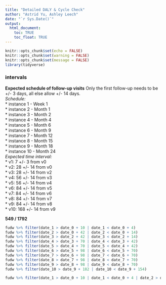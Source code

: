 ```yaml
---
title: "Detailed DALY & Cycle Check"
author: "Astrid Yu, Ashley Leech"
date: "`r Sys.Date()`"
output: 
  html_document:
    toc: TRUE
    toc_float: TRUE
---
```


```r
knitr::opts_chunk$set(echo = FALSE)
knitr::opts_chunk$set(warning = FALSE)
knitr::opts_chunk$set(message = FALSE)
library(tidyverse)
```



### intervals

**Expected schedule of follow-up visits** Only the first follow-up needs to be +/- 3 days, all else allow +/- 14 days.\
*Schedule:*\
\* instance 1 - Week 1\
\* instance 2 - Month 1\
\* instance 3 - Month 2\
\* instance 4 - Month 4\
\* instance 5 - Month 6\
\* instance 6 - Month 9\
\* instance 7 - Month 12\
\* instance 8 - Month 15\
\* instance 9 - Month 18\
\* instance 10 - Month 24\
*Expected time interval:*\
\* v1: 7 +/- 3 from v0\
\* v2: 28 +/- 14 from v0\
\* v3: 28 +/- 14 from v2\
\* v4: 56 +/- 14 from v3\
\* v5: 56 +/- 14 from v4\
\* v6: 84 +/- 14 from v5\
\* v7: 84 +/- 14 from v6\
\* v8: 84 +/- 14 from v7\
\* v9: 84 +/- 14 from v8\
\* v10: 168 +/- 14 from v9

**549 / 1792**

```r
fudw %>% filter(date_1 > date_0 + 10 | date_1 < date_0 + 4)
fudw %>% filter(date_2 > date_0 + 42 | date_2 < date_0 + 14)
fudw %>% filter(date_3 > date_2 + 42 | date_3 < date_2 + 14)
fudw %>% filter(date_4 > date_3 + 70 | date_4 < date_3 + 42)
fudw %>% filter(date_5 > date_4 + 70 | date_5 < date_4 + 42)
fudw %>% filter(date_6 > date_5 + 98 | date_6 < date_5 + 70)
fudw %>% filter(date_7 > date_6 + 98 | date_7 < date_6 + 70)
fudw %>% filter(date_8 > date_7 + 98 | date_8 < date_7 + 70)
fudw %>% filter(date_9 > date_8 + 98 | date_9 < date_8 + 70)
fudw %>% filter(date_10 > date_9 + 182 | date_10 < date_9 + 154)

fudw %>% filter(date_1 > date_0 + 10 | date_1 < date_0 + 4 | date_2 > date_0 + 42 | date_2 < date_0 + 14 | date_3 > date_2 + 42 | date_3 < date_2 + 14 | date_4 > date_3 + 70 | date_4 < date_3 + 42 | date_5 > date_4 + 70 | date_5 < date_4 + 42 | date_6 > date_5 + 98 | date_6 < date_5 + 70 | date_7 > date_6 + 98 | date_7 < date_6 + 70 | date_8 > date_7 + 98 | date_8 < date_7 + 70 | date_9 > date_8 + 98 | date_9 < date_8 + 70 | date_10 > date_9 + 182 | date_10 < date_9 + 154)

```